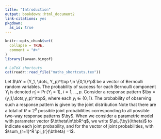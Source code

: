 ```yaml
---
title: "Introduction"
output: bookdown::html_document2
link-citations: yes
pkgdown:
  as_is: true
---
```


```r
knitr::opts_chunk$set(
  collapse = TRUE,
  comment = "#>"
)
library(lavaan.bingof)
```

```r
# LaTeX shortcuts 
cat(readr::read_file("maths_shortcuts.tex"))
``` 

<!-- Extra LaTeX commands -->
\newcommand{\pimod}[1]{\pi_{#1}(\btheta)}
<!-- Extra LaTeX commands -->

Let $\bY = (Y_1, \dots, Y_p)^\top \in \{0,1\}^p$ be a vector of Bernoulli random variables. 
The probability of success for each Bernoulli component $Y_i$ is denoted $\dot\pi_i = \Pr(Y_i = 1)$, $i=1,\dots,p$.
Consider a response pattern $\by = (y_1,\dots,y_p)^\top$, where each $y_i\in\{0,1\}$.
The probability of observing such a response pattern is given by the joint distribution
\begin{align*}
\pi_{\by}
&= \Pr(\bY = \by)  = \Pr(Y_1=y_1,\dots,Y_p=y_p).
\end{align*}
Note that there are a total of $R=2^p$ possible joint probabilities corresponding to all possible two-way response patterns $\by$.
When we consider a parametric model with parameter vector $\btheta\in\bbR^q$, we write $\pi_{\by}(\theta)$ to indicate each joint probability, and 
\begin{equation}
\bpi(\theta) = \begin{pmatrix}
\pimod{1} \\
\vdots \\
\pimod{R}  \\
\end{pmatrix} \in [0,1]^R
(\#eq:jointprob)
\end{equation}
for the vector of joint probabilities, with $\sum_{r=1}^R \pimod{r} =1$.
